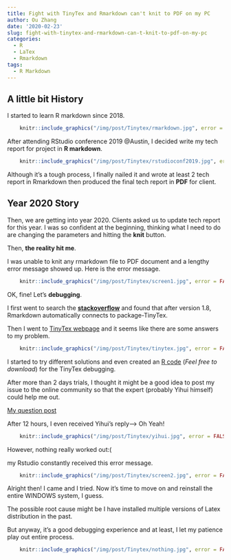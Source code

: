 ```yaml
---
title: Fight with TinyTex and Rmarkdown can't knit to PDF on my PC
author: Ou Zhang
date: '2020-02-23'
slug: fight-with-tinytex-and-rmarkdown-can-t-knit-to-pdf-on-my-pc
categories:
  - R
  - LaTex
  - Rmarkdown
tags:
  - R Markdown
---
```


## A little bit History

I started to learn R markdown since 2018. 

```r

    knitr::include_graphics("/img/post/Tinytex/rmarkdown.jpg", error = FALSE)

```

After attending RStudio conference 2019 @Austin, I decided write my tech report for project in **R markdown**.

```r

    knitr::include_graphics("/img/post/Tinytex/rstudioconf2019.jpg", error = FALSE)

```

Although it's a tough process, I finally nailed it and wrote at least 2 tech report in Rmarkdown then produced the final tech report in **PDF** for client.

## Year 2020 Story

Then, we are getting into year 2020. Clients asked us to update tech report for this year. I was so confident at the beginning, thinking what I need to do are changing the parameters and hitting the **knit** button. 

Then, **the reality hit me**.

I was unable to knit any rmarkdown file to PDF document and a lengthy error message showed up. 
Here is the error message.

```r

    knitr::include_graphics("/img/post/Tinytex/screen1.jpg", error = FALSE)

```

OK, fine! Let's **debugging**.

I first went to search the [**stackoverflow**](https://stackoverflow.com/) and found that after version 1.8, Rmarkdown automatically connects to package-TinyTex. 

Then I went to [TinyTex webpage](https://yihui.org/tinytex/r/) and it seems like there are some answers to my problem.


```r

    knitr::include_graphics("/img/post/Tinytex/tinytex.jpg", error = FALSE)

```
I started to try different solutions and even created an [R code](/R_code/tinytex_install_code.R) (*Feel free to download*) for the TinyTex debugging. 

After more than 2 days trials, I thought it might be a good idea to post my issue to the online community so that the expert (probably Yihui himself) could help me out. 

[My question post](https://community.rstudio.com/t/tinytex-isnt-working-and-cant-generate-pdf-file-in-rmarkdown/53916)

After 12 hours, I even received Yihui's reply--> Oh Yeah!

```r

    knitr::include_graphics("/img/post/Tinytex/yihui.jpg", error = FALSE)

```

However, nothing really worked out:( 

my Rstudio constantly received this error message.

```r

    knitr::include_graphics("/img/post/Tinytex/screen2.jpg", error = FALSE)

```

Alright then! I came and I tried. Now it's time to move on and reinstall the entire WINDOWS system, I guess. 

The possible root cause might be I have installed multiple versions of Latex distribution in the past. 

But anyway, it's a good debugging experience and at least, I let my patience play out entire process. 

```r

    knitr::include_graphics("/img/post/Tinytex/nothing.jpg", error = FALSE)

```













